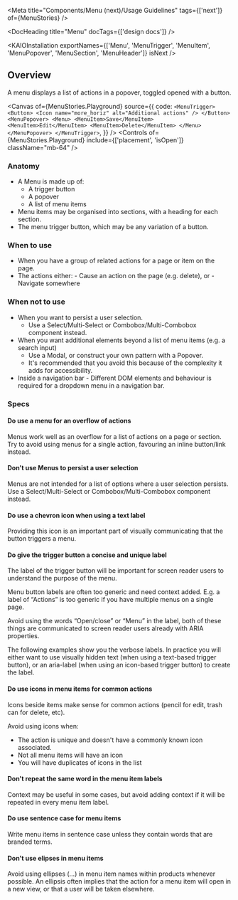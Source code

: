 
<Meta title="Components/Menu (next)/Usage Guidelines" tags={['next']} of={MenuStories} />

<DocHeading title="Menu" docTags={['design docs']} />

<ResourceLinks
  sourceCode="https://github.com/cultureamp/kaizen-design-system/tree/main/packages/components/src/__next__/Menu"
  figma="https://www.figma.com/design/eZKEE5kXbEMY3lx84oz8iN/%F0%9F%92%9C-Heart-UI-Kit?m=auto&node-id=6262-0&t=I4H23jCrCJz4O2nf-1"
  ariaComponentPage="https://react-spectrum.adobe.com/react-aria/Menu.html"
  apiSpecification="/?path=/docs/actions-menu-v3-api-specification--docs"
/>

<KAIOInstallation
  exportNames={['Menu', 'MenuTrigger', 'MenuItem', 'MenuPopover', 'MenuSection', 'MenuHeader']}
  isNext
/>

## Overview

A menu displays a list of actions in a popover, toggled opened with a button.

<Canvas
  of={MenuStories.Playground}
  source={{
    code: `
<MenuTrigger>
  <Button>
    <Icon name="more_horiz" alt="Additional actions" />
  </Button>
  <MenuPopover>
    <Menu>
      <MenuItem>Save</MenuItem>
      <MenuItem>Edit</MenuItem>
      <MenuItem>Delete</MenuItem>
    </Menu>
  </MenuPopover>
</MenuTrigger>
  `,
  }}
/>
<Controls of={MenuStories.Playground} include={['placement', 'isOpen']} className="mb-64" />

### Anatomy

- A Menu is made up of:
  - A trigger button
  - A popover
  - A list of menu items
- Menu items may be organised into sections, with a heading for each section.
- The menu trigger button, which may be any variation of a button.

### When to use

- When you have a group of related actions for a page or item on the page.
- The actions either: - Cause an action on the page (e.g. delete), or - Navigate somewhere

### When not to use

- When you want to persist a user selection.
  - Use a Select/Multi-Select or Combobox/Multi-Combobox component instead.
- When you want additional elements beyond a list of menu items (e.g. a search input)
  - Use a Modal, or construct your own pattern with a Popover.
  - It's recommended that you avoid this because of the complexity it adds for accessibility.
- Inside a navigation bar - Different DOM elements and behaviour is required for a dropdown menu in a navigation bar.

### Specs

#### Do use a menu for an overflow of actions

Menus work well as an overflow for a list of actions on a page or section. Try to avoid using menus for a single action, favouring an inline button/link instead.

<DosAndDonts>
  <DoOrDont story={MenuDocsStories.ItemsDo} />
  <DoOrDont story={MenuDocsStories.ItemsDont} isDont />
</DosAndDonts>

#### Don't use Menus to persist a user selection

Menus are not intended for a list of options where a user selection persists. Use a Select/Multi-Select or Combobox/Multi-Combobox component instead.

<DosAndDonts>
  <DoOrDont story={MenuDocsStories.SelectionDont} isDont />
</DosAndDonts>

#### Do use a chevron icon when using a text label

Providing this icon is an important part of visually communicating that the button triggers a menu.

<DosAndDonts>
  <DoOrDont story={MenuDocsStories.LabelChevronDo} />
  <DoOrDont story={MenuDocsStories.LabelChevronDont} isDont />
</DosAndDonts>

#### Do give the trigger button a concise and unique label

The label of the trigger button will be important for screen reader users to understand the purpose of the menu.

Menu button labels are often too generic and need context added. E.g. a label of &ldquo;Actions&rdquo; is too generic if you have multiple menus on a single page.

Avoid using the words &ldquo;Open/close&rdquo; or &ldquo;Menu&rdquo; in the label, both of these things are communicated to screen reader users already with ARIA properties.

The following examples show you the verbose labels. In practice you will either want to use visually hidden text (when using a text-based trigger button), or an aria-label (when using an icon-based trigger button) to create the label.

<DosAndDonts>
  <DoOrDont story={MenuDocsStories.LabelDo} />
  <DoOrDont story={MenuDocsStories.LabelDont} isDont />
</DosAndDonts>

#### Do use icons in menu items for common actions

Icons beside items make sense for common actions (pencil for edit, trash can for delete, etc).

Avoid using icons when:

- The action is unique and doesn't have a commonly known icon associated.
- Not all menu items will have an icon
- You will have duplicates of icons in the list

<DosAndDonts>
  <DoOrDont story={MenuDocsStories.ItemsDo} />
  <DoOrDont story={MenuDocsStories.IconsDont} isDont />
</DosAndDonts>

#### Don't repeat the same word in the menu item labels

Context may be useful in some cases, but avoid adding context if it will be repeated in every menu item label.

<DosAndDonts>
  <DoOrDont story={MenuDocsStories.MenuItemLabelsDont} isDont />
</DosAndDonts>

#### Do use sentence case for menu items

Write menu items in sentence case unless they contain words that are branded terms.

<DosAndDonts>
  <DoOrDont story={MenuDocsStories.SentenceCaseDo} />
  <DoOrDont story={MenuDocsStories.SentenceCaseDont} isDont />
</DosAndDonts>

#### Don't use elipses in menu items

Avoid using ellipses (…) in menu item names within products whenever possible. An ellipsis often implies that the action for a menu item will open in a new view, or that a user will be taken elsewhere.

<DosAndDonts>
  <DoOrDont story={MenuDocsStories.ElipsesDo} />
  <DoOrDont story={MenuDocsStories.ElipsesDont} isDont />
</DosAndDonts>
